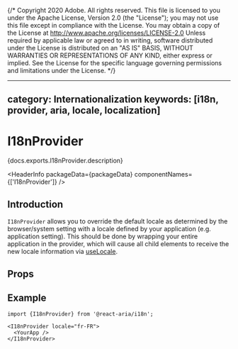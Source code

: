 {/* Copyright 2020 Adobe. All rights reserved.
This file is licensed to you under the Apache License, Version 2.0 (the "License");
you may not use this file except in compliance with the License. You may obtain a copy
of the License at http://www.apache.org/licenses/LICENSE-2.0
Unless required by applicable law or agreed to in writing, software distributed under
the License is distributed on an "AS IS" BASIS, WITHOUT WARRANTIES OR REPRESENTATIONS
OF ANY KIND, either express or implied. See the License for the specific language
governing permissions and limitations under the License. */}



---
category: Internationalization
keywords: [i18n, provider, aria, locale, localization]
---

# I18nProvider

<PageDescription>{docs.exports.I18nProvider.description}</PageDescription>

<HeaderInfo
  packageData={packageData}
  componentNames={['I18nProvider']} />

## Introduction

`I18nProvider` allows you to override the default locale as determined by the browser/system setting
with a locale defined by your application (e.g. application setting). This should be done by wrapping
your entire application in the provider, which will cause all child elements to receive the new locale
information via [useLocale](useLocale.html).

## Props

<PropTable component={docs.exports.I18nProvider} links={docs.links} />

## Example

```tsx
import {I18nProvider} from '@react-aria/i18n';

<I18nProvider locale="fr-FR">
  <YourApp />
</I18nProvider>
```
